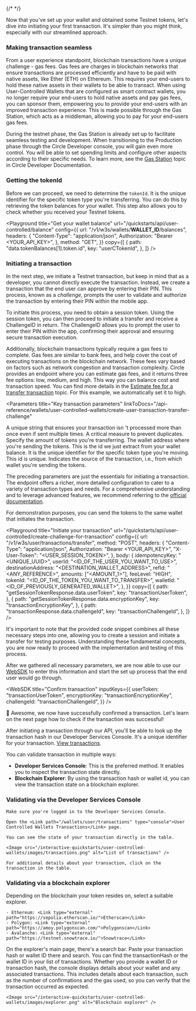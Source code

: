 {/* <!-- markdownlint-disable --> */}

Now that you've set up your wallet and obtained some Testnet tokens, let's dive
into initiating your first transaction. It's simpler than you might think,
especially with our streamlined approach.

### Making transaction seamless

From a user experience standpoint, blockchain transactions have a unique
challenge - gas fees. Gas fees are charges in blockchain networks that ensure
transactions are processed efficiently and have to be paid with native assets,
like Ether (ETH) on Ethereum. This requires your end-users to hold these native
assets in their wallets to be able to transact. When using User-Controlled
Wallets that are configured as smart contract wallets, you no longer require
your end-users to hold native assets and pay gas fees, you can sponsor them,
empowering you to provide your end-users with an improved transaction
experience. This is made possible through the Gas Station, which acts as a
middleman, allowing you to pay for your end-users gas fees.

During the testnet phase, the Gas Station is already set up to facilitate
seamless testing and development. When transitioning to the Production phase
through the Circle Developer console, you will gain even more control. You will
be able to set spending limits and configure other aspects according to their
specific needs. To learn more, see the [Gas Station](/wallets/gas-station) topic
in Circle Developer Documentation.

### Getting the tokenId

Before we can proceed, we need to determine the `tokenId`. It is the unique
identifier for the specific token type you're transferring. You can do this by
retrieving the token balances for your wallet. This step also allows you to
check whether you received your Testnet tokens.

<Playground
  title="Get your wallet balance"
  url="/quickstarts/api/user-controlled/balance"
  config={{
    url: "/v1/w3s/wallets/__WALLET_ID__/balances",
    headers: {
      "Content-Type": "application/json",
      Authorization: "Bearer <YOUR_API_KEY>",
    },
    method: "GET",
  }}
  copy={[
    {
      path: "data.tokenBalances[1].token.id",
      key: "userCTokenId",
    },
  ]}
/>

### Initiating a transaction

In the next step, we initiate a Testnet transaction, but keep in mind that as a
developer, you cannot directly execute the transaction. Instead, we create a
transaction that the end user can approve by entering their PIN. This process,
known as a _challenge_, prompts the user to validate and authorize the
transaction by entering their PIN within the mobile app.

To initiate this process, you need to obtain a session token. Using the session
token, you can then proceed to initiate a transfer and receive a ChallengeID in
return. The ChallengeID allows you to prompt the user to enter their PIN within
the app, confirming their approval and ensuring secure transaction execution.

Additionally, blockchain transactions typically require a gas fees to complete.
Gas fees are similar to bank fees, and help cover the cost of executing
transactions on the blockchain network. These fees vary based on factors such as
network congestion and transaction complexity. Circle provides an endpoint where
you can estimate gas fees, and it returns three fee options: low, medium, and
high. This way you can balance cost and transaction speed. You can find more
details in the
[Estimate fee for a transfer transaction](/api-reference/wallets/user-controlled-wallets/create-transfer-estimate-fee)
topic. For this example, we automatically set it to high.

<Parameters
  title="Key transaction parameters"
  linkToDocs="/api-reference/wallets/user-controlled-wallets/create-user-transaction-transfer-challenge"
>
  <Parameter name="idempotencyKey">
    A unique string that ensures your transaction isn 't processed more than
    once even if sent multiple times. A critical measure to prevent duplicates.
  </Parameter>
  <Parameter name="amounts">
    Specify the amount of tokens you're transferring.
  </Parameter>
  <Parameter name="destinationAddress">
    The wallet address where you're sending the tokens.
  </Parameter>
  <Parameter name="tokenId">
    This is the id we just extract from your wallet balance. It is the unique
    identifier for the specific token type you're moving. This id is unique.
  </Parameter>
  <Parameter name="walletId">
    Indicates the source of the transaction, i.e., from which wallet you're
    sending the tokens.
  </Parameter>
</Parameters>

The preceding parameters are just the essentials for initiating a transaction.
The endpoint offers a richer, more detailed configuration to cater to a variety
of transaction types and needs. For a comprehensive understanding and to
leverage advanced features, we recommend referring to the
[official documentation](/api-reference/wallets/user-controlled-wallets/create-user-transaction-transfer-challenge).

<Note>
  For demonstration purposes, you can send the tokens to the same wallet that
  initiates the transaction.
</Note>

<Playground
  title="Initiate your transaction"
  url="/quickstarts/api/user-controlled/create-challenge-for-transaction"
  config={{
    url: "/v1/w3s/user/transactions/transfer",
    method: "POST",
    headers: {
      "Content-Type": "application/json",
      Authorization: "Bearer <YOUR_API_KEY>",
      "X-User-Token": "<USER_SESSION_TOKEN>",
    },
    body: {
      idempotencyKey: "<UNIQUE_UUID>",
      userId: "<ID_OF_THE_USER_YOU_WANT_TO_USE>",
      destinationAddress: "<DESTINATION_WALLET_ADDRESS>",
      refId: "<ANY_REFERENCE>",
      amounts: ["<AMOUNT_1>"],
      feeLevel: "HIGH",
      tokenId: "<ID_OF_THE_TOKEN_YOU_WANT_TO_TRANSFER>",
      walletId: "<ID_OF_PREVIOUSLY_GENERATED_WALLET>",
    },
  }}
  copy={[
    {
      path: "getSessionTokenResponse.data.userToken",
      key: "transactionUserToken",
    },
    {
      path: "getSessionTokenResponse.data.encryptionKey",
      key: "transactionEncryptionKey",
    },
    {
      path: "transactionResponse.data.challengeId",
      key: "transactionChallengeId",
    },
  ]}
/>

<Warning>
  It's important to note that the provided code snippet combines all these
  necessary steps into one, allowing you to create a session and initiate a
  transfer for testing purposes. Understanding these fundamental concepts, you
  are now ready to proceed with the implementation and testing of this process.
</Warning>

After we gathered all necessary parameters, we are now able to use our
[WebSDK](https://www.npmjs.com/package/@circle-fin/w3s-pw-web-sdk) to enter this
information and start the set up process that the end user would go through.

<WebSDK
  title="Confirm transaction"
  inputKeys={{
    userToken: "transactionUserToken",
    encryptionKey: "transactionEncryptionKey",
    challengeId: "transactionChallengeId",
  }}
/>

🎉 Awesome, we now have successfully confirmed a transaction. Let's learn on the
next page how to check if the transaction was successful!

After initiating a transaction through our API, you'll be able to look up the
transaction hash in our Developer Services Console. It's a unique identifier for
your transaction.
[View transactions](https://console.circle.com/wallets/user/transactions).

You can validate transaction in multiple ways:

- **Developer Services Console**: This is the preferred method. It enables you
  to inspect the transaction state directly.
- **Blockchain Explorer**: By using the transaction hash or wallet id, you can
  view the transaction state on a blockchain explorer.

### Validating via the Developer Services Console

<OrderedList>
  <OrderedListStep title="Log in to the Console">

    Make sure you're logged in to the Developer Services Console.

  </OrderedListStep>
  <OrderedListStep title="Navigate to List of Transactions">

    Open the <Link path="/wallets/user/transactions" type="console">User Controlled Wallets Transactions</Link> page.

    You can see the state of your transaction directly in the table.

    <Image src="/interactive-quickstarts/user-controlled-wallets/images/transactions.png" alt="List of transactions" />

  </OrderedListStep>
  <OrderedListStep title="Open Transaction Details">

    For additional details about your transaction, click on the transaction in the table.

  </OrderedListStep>
</OrderedList>

### Validating via a blockchain explorer

<OrderedList>
  <OrderedListStep title="Choose a Blockchain Explorer">
    Depending on the blockchain your token resides on, select a suitable explorer.

    - Ethereum: <Link type="external" path="https://sepolia.etherscan.io/">Etherscan</Link>
    - Polygon: <Link type="external" path="https://amoy.polygonscan.com/">Polygonscan</Link>
    - Avalanche: <Link type="external" path="https://testnet.snowtrace.io/">Snowtrace</Link>

  </OrderedListStep>
  <OrderedListStep title="Input your Transaction Hash or Wallet Id">
    On the explorer's main page, there's a search bar. Paste your transaction hash or wallet ID
    there and search. You can find the transactionHash or the wallet ID in your <Link type="console" path="/wallets/user/transactions">list of transactions</Link>.
  </OrderedListStep>
  <OrderedListStep title="Review Details">
    Whether you provide a wallet ID or transaction hash, the console displays details about your wallet and any associated transactions. This includes details about each transaction, such as the number of confirmations and the gas used, so you can verify that the transaction occurred as expected.

    <Image src="/interactive-quickstarts/user-controlled-wallets/images/explorer.png" alt="Blockchain explorer" />

  </OrderedListStep>
</OrderedList>
